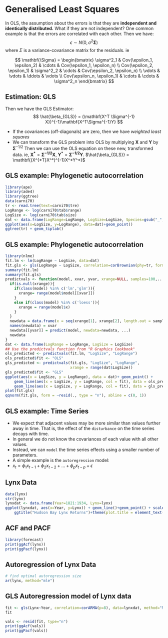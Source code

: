 # Generalised Least Squares {#chap7}

In OLS, the assumption about the errors is that they are __independent and identically distributed.__ What if they are not independent? One common example is that the errors are correlated with each other. Then we have:
$$
  \epsilon \sim N(0, \sigma^2 \mathbf{\Sigma})
$$
  where $\Sigma$ is a variance-covariance matrix for the residuals. ie
  
$$
    \mathbf{\Sigma} = \begin{bmatrix}
      \sigma^2_1 & Cov(\epsilon_1, \epsilon_2) & \cdots & Cov(\epsilon_1, \epsilon_n) \\
      Cov(\epsilon_2, \epsilon_1) & \sigma^2_2 & \cdots & Cov(\epsilon_2, \epsilon_n) \\
      \vdots & \vdots &  \ddots  & \vdots \\
      Cov(\epsilon_n, \epsilon_1) & \cdots & \cdots & \sigma^2_n \end{bmatrix}
$$

      
## Estimation: GLS
  Then we have the GLS Estimator:
$$
    \hat{\beta_{GLS}} = (\mathbf{X^T \Sigma^{-1} X})^{-1}\mathbf{X^T\Sigma^{-1}Y}
$$

- If the covariances (off-diagonals) are zero, then we have _weighted least squares_
- We can transform the GLS problem into OLS by multiplying $\mathbf{X}$ and $\mathbf{Y}$ by $\mathbf{\Sigma}^{-1/2}$ Then we can use the OLS equation on these new, transformed data. ie, $\mathbf{X^*} = \mathbf{\Sigma^{-1/2}X}$, $\mathbf{Y^*} = \mathbf{\Sigma^{-1/2}Y}$. $\hat{\beta_{GLS}} = \mathbf{(X^{*T}X^*)^{-1}X^*Y^*}$

## GLS example: Phylogenetic autocorrelation
```r
library(ape)
library(ade4)
library(ggtree)
data(carni70)
tr <- read.tree(text=carni70$tre)
LogRange <- log(carni70$tab$range)
LogSize <- log(carni70$tab$size)
dat <- data.frame(LogRange=LogRange, LogSize=LogSize, Species=gsub("_", ".", rownames(carni70$tab)))
ggplot(aes(x=LogSize, y=LogRange), data=dat)+geom_point()
ggtree(tr) + geom_tiplab()
```

## GLS example: Phylogenetic autocorrelation
```r
library(nlme)
fit.lm <- lm(LogRange ~ LogSize, data=dat)
fit.gls <- gls(LogRange ~ LogSize, correlation=corBrownian(phy=tr, form=~Species), data=dat)
summary(fit.lm)
summary(fit.gls)
predictvals <- function(model, xvar, yvar, xrange=NULL, samples=100,...){
  if(is.null(xrange)){
    if(class(model) %in% c('lm','glm')){
      xrange= range(model$model[[xvar]])
    }
    else if(class(model) %in% c('loess')){
      xrange = range(model$x)
    }
  }
  newdata = data.frame(x = seq(xrange[1], xrange[2], length.out = samples))
  names(newdata) = xvar
  newdata[[yvar]] = predict(model, newdata=newdata, ...)
  newdata
}
dat <- data.frame(LogRange = LogRange, LogSize = LogSize)
## Use the predictvals function from "R Graphics Cookbook"
ols_predicted <- predictvals(fit.lm, "LogSize", "LogRange")
ols_predicted$fit <- "OLS"
gls_predicted <- predictvals(fit.gls, "LogSize", "LogRange", 
                             xrange = range(dat$LogSize))
gls_predicted$fit <- "GLS"
ggplot(aes(x = LogSize, y = LogRange), data = dat)+ geom_point() + 
    geom_line(aes(x = LogSize, y = LogRange, col = fit), data = ols_predicted, linewidth = 2) + 
    geom_line(aes(x = LogSize, y = LogRange, col = fit), data = gls_predicted, linewidth = 2)
plot(fit.gls)
qqnorm(fit.gls, form = ~resid(., type = "n"), abline = c(0, 1))
``` 


## GLS example: Time Series

- We expect that adjacent values may be more similar than values further away in time. That is, the effect of the ``disturbance`` on the time series decays with time. 
- In general we do not know the covariances of each value with all other values.
- Instead,  we can ``model`` the time series effects using a smaller number of parameters. 
- A simple example is the ``autoregression`` model:
- $x_t=\phi_1x_{t-1}+ \phi_2x_{t-2} + \dots + \phi_px_{t-p}+\epsilon$

## Lynx Data

```r
data(lynx)
str(lynx)
lynxdat <- data.frame(Year=1821:1934, Lynx=lynx)
ggplot(lynxdat, aes(x=Year, y=Lynx)) + geom_line()+geom_point() + scale_x_continuous() + scale_y_continuous() + 
    ggtitle("Hudson Bay Lynx Returns")+theme(plot.title = element_text(hjust = 0.5))
```


## ACF and PACF

```r
library(forecast)
print(ggAcf(lynx))
print(ggPacf(lynx))
```


## Autoregression of Lynx Data
```r
# find optimal autoregression size
ar(lynx, method="mle")
```

## GLS Autoregression model of Lynx data
```r
fit <- gls(Lynx~Year, correlation=corARMA(p=8), data=lynxdat, method="ML")
fit
```

```r
vals <- resid(fit, type="n")
print(ggAcf(vals))
print(ggPacf(vals))
```
